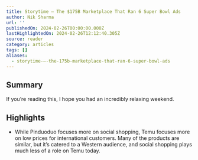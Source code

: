 ```yaml
---
title: Storytime — The $175B Marketplace That Ran 6 Super Bowl Ads
author: Nik Sharma
url: ''
publishedOn: 2024-02-26T00:00:00.000Z
lastHighlightedOn: 2024-02-26T12:12:40.305Z
source: reader
category: articles
tags: []
aliases:
  - storytime-—-the-175b-marketplace-that-ran-6-super-bowl-ads
---
```

## Summary

If you’re reading this, I hope you had an incredibly relaxing weekend.

## Highlights
- While Pinduoduo focuses more on social shopping, Temu focuses more on low prices for international customers. Many of the products are similar, but it’s catered to a Western audience, and social shopping plays much less of a role on Temu today.
